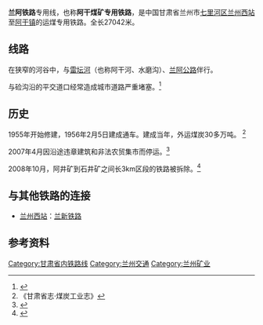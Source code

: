 {{Infobox rail system-route
|box_width=350px
|rail_name=兰阿铁路
|other_name=阿干镇铁路专用线
|banner_color=blue
|image=兰啊铁路.jpg
|imagesize=
|caption=1990年兰阿铁路
|system_map=
|mapimage_width=
|map_bgcolor=
|code_name=
|locale={{PRC}}甘肃省
|service_type=
|network=
|begin_operation=
|end_operation=
|operation_note=
|system_length=
|length_in_operation=
|total_length=
|line_title=线路
|lines=
|stations=
|route_title=线路
|main_route=
|secondary_route=
|branch_route=
|standard=
|main_stations=
|ridership=
|fleet_size=
|max_speed=
|track_gauge=1435毫米（[[标准轨|标准轨]]）
|min_radius=
|max_grade=
|block_signal=
|electrified=
|engine=
|depot=
|operator=
|route_map=
}}
'''兰阿铁路'''专用线，也称'''阿干煤矿专用铁路'''，是中国甘肃省兰州市[[七里河区|七里河区]][[兰州西站|兰州西站]]至[[阿干镇|阿干镇]]的运煤专用铁路。全长27042米。

==线路==
在狭窄的河谷中，与[[雷坛河|雷坛河]]（也称阿干河、水磨沟）、[[兰阿公路|兰阿公路]]伴行。

与硷沟沿的平交道口经常造成城市道路严重堵塞。<ref>{{Cite web |url=http://lzcb.gansudaily.com.cn/system/2013/02/21/013695301.shtml |title=五星坪如架立交桥能否破解兰州南出口交通瓶颈？ 《兰州晨报》  2013-02-21 |accessdate=2015-04-20 |archive-date=2019-06-09 |archive-url=https://web.archive.org/web/20190609085438/http://lzcb.gansudaily.com.cn/system/2013/02/21/013695301.shtml |dead-url=no }}</ref>
==历史==
1955年开始修建，1956年2月5日建成通车。建成当年，外运煤炭30多万吨。 <ref>《甘肃省志·煤炭工业志》</ref>

2007年4月因沿途违章建筑和非法农贸集市而停运。<ref>{{Cite web |url=http://www.fawuzaixian.com/wenku/view?id=354563 |title=兰州市人民政府办公厅 兰政办发〔２００７〕５２号《关于成立兰阿铁路专用线整治工作领导小组的通知》 |access-date=2015-04-20 |archive-url=https://web.archive.org/web/20150427142930/http://www.fawuzaixian.com/wenku/view?id=354563 |archive-date=2015-04-27 |dead-url=yes }}</ref>

2008年10月，阿井矿到石井矿之间长3km区段的铁路被拆除。<ref>{{Cite web |url=http://gansu.gscn.com.cn/system/2008/11/06/000174350.shtml |title=无煤可运 甘肃最早铁路专用线兰阿铁路部分被拆除，兰州晚报  2008-11-06 |accessdate=2015-04-20 |archive-date=2015-04-27 |archive-url=https://web.archive.org/web/20150427143009/http://gansu.gscn.com.cn/system/2008/11/06/000174350.shtml |dead-url=no }}</ref>


==与其他铁路的连接==
* [[兰州西站|兰州西站]]：[[兰新铁路|兰新铁路]]

==参考资料==
{{reflist}}

{{中国铁路|nocat}}
{{中國鐵路小作品}}
[[Category:甘肃省内铁路线|Category:甘肃省内铁路线]]
[[Category:兰州交通|Category:兰州交通]]
[[Category:兰州矿业|Category:兰州矿业]]